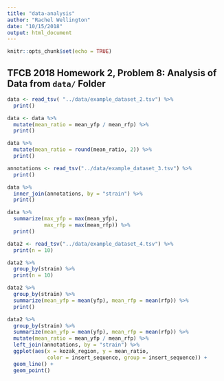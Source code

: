 ```yaml
---
title: "data-analysis"
author: "Rachel Wellington"
date: "10/15/2018"
output: html_document
---
```


```r
knitr::opts_chunk$set(echo = TRUE)
```

## TFCB 2018 Homework 2, Problem 8: Analysis of Data from `data/` Folder 

```r
data <- read_tsv( "../data/example_dataset_2.tsv") %>%
  print()
```

```r
data <- data %>%
  mutate(mean_ratio = mean_yfp / mean_rfp) %>% 
  print()
```

```r
data %>%
  mutate(mean_ratio = round(mean_ratio, 2)) %>% 
  print()
```

```r
annotations <- read_tsv("../data/example_dataset_3.tsv") %>% 
  print()
```

```r
data %>%
  inner_join(annotations, by = "strain") %>% 
  print()
```

```r
data %>%
  summarize(max_yfp = max(mean_yfp),
            max_rfp = max(mean_rfp)) %>%
  print()
```

```r
data2 <- read_tsv("../data/example_dataset_4.tsv") %>% 
  print(n = 10)
```

```r
data2 %>% 
  group_by(strain) %>% 
  print(n = 10)
```

```r
data2 %>%
  group_by(strain) %>%
  summarize(mean_yfp = mean(yfp), mean_rfp = mean(rfp)) %>% 
  print()
```


```r
data2 %>%
  group_by(strain) %>%
  summarize(mean_yfp = mean(yfp), mean_rfp = mean(rfp)) %>% 
  mutate(mean_ratio = mean_yfp / mean_rfp) %>% 
  left_join(annotations, by = "strain") %>%
  ggplot(aes(x = kozak_region, y = mean_ratio,
             color = insert_sequence, group = insert_sequence)) +
  geom_line() +
  geom_point()
```

